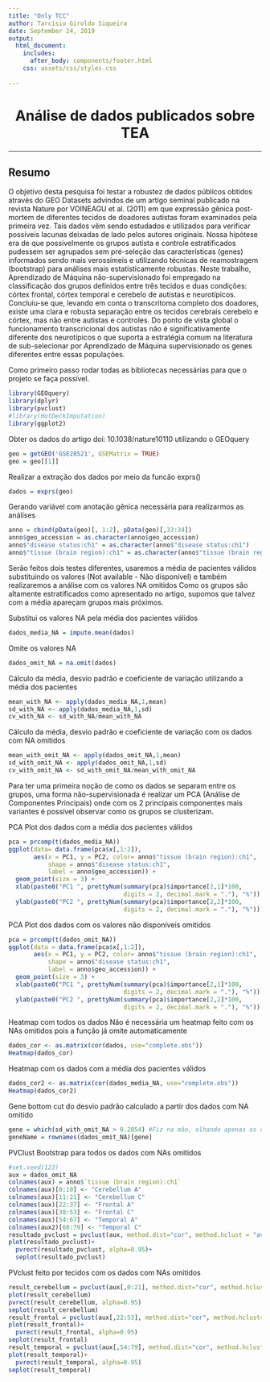```yaml
---
title: "Only TCC"
author: Tarcísio Giroldo Siqueira
date: September 24, 2019
output:
  html_document:
    includes:
      after_body: components/footer.html
    css: assets/css/styles.css
    
---
```

<center>
  <h1>Análise de dados publicados sobre TEA</h1>
</center>

<hr class="first-separator"/>

<h2>Resumo</h2>

<p>
O objetivo desta pesquisa foi testar a robustez de dados públicos obtidos através do GEO Datasets advindos de um artigo seminal publicado na revista Nature por VOINEAGU et al. (2011) em que expressão gênica post-mortem de diferentes tecidos de doadores autistas foram examinados pela primeira vez. Tais dados vêm sendo estudados e utilizados para verificar possíveis lacunas deixadas de lado pelos autores originais. Nossa hipótese era de que possivelmente os grupos autista e controle estratificados pudessem ser agrupados sem pré-seleção das características (genes) informados sendo mais verossímeis e utilizando técnicas de reamostragem (bootstrap) para análises mais estatisticamente robustas. Neste trabalho, Aprendizado de Máquina não-supervisionado foi empregado na classificação dos grupos definidos entre três tecidos e duas condições: córtex frontal, córtex temporal e cerebelo de autistas e neurotípicos. Concluiu-se que, levando em conta o transcritoma completo dos doadores, existe uma clara e robusta separação entre os tecidos cerebrais cerebelo e córtex, mas não entre autistas e controles. Do ponto de vista global o funcionamento transcricional dos autistas não é significativamente diferente dos neurotípicos o que suporta a estratégia comum na literatura de sub-selecionar por Aprendizado de Máquina supervisionado os genes diferentes entre essas populações.
</p>

Como primeiro passo rodar todas as bibliotecas necessárias para que o projeto se faça possível.

```r
library(GEOquery)
library(dplyr)
library(pvclust)
#library(HotDeckImputation)
library(ggplot2)
```

Obter os dados do artigo doi: 10.1038/nature10110 utilizando o GEOquery

```r
geo = getGEO('GSE28521', GSEMatrix = TRUE)
geo = geo[[1]]
```
Realizar a extração dos dados por meio da funcão exprs()

```r
dados = exprs(geo)
```

Gerando variável com anotação gênica necessária para realizarmos as análises

```r
anno = cbind(pData(geo)[, 1:2], pData(geo)[,33:34])
anno$geo_accession = as.character(anno$geo_accession)
anno$"disease status:ch1" = as.character(anno$"disease status:ch1")
anno$"tissue (brain region):ch1" = as.character(anno$"tissue (brain region):ch1")
```

Serão feitos dois testes diferentes, usaremos a média de pacientes válidos substituindo os valores  (Not available - Não disponível) e também realizaremos a análise com os valores NA omitidos
Como os grupos são altamente estratificados como apresentado no artigo, supomos que talvez com a média apareçam grupos mais próximos.

Substitui os valores NA pela média dos pacientes válidos

```r
dados_media_NA = impute.mean(dados)
```

Omite os valores NA

```r
dados_omit_NA = na.omit(dados)
```

Cálculo da média, desvio padrão e coeficiente de variação utilizando a média dos pacientes

```r
mean_with_NA <- apply(dados_media_NA,1,mean)
sd_with_NA <- apply(dados_media_NA,1,sd)
cv_with_NA <- sd_with_NA/mean_with_NA
```

Cálculo da média, desvio padrão e coeficiente de variação com os dados com NA omitidos

```r
mean_with_omit_NA <- apply(dados_omit_NA,1,mean)
sd_with_omit_NA <- apply(dados_omit_NA,1,sd)
cv_with_omit_NA <- sd_with_omit_NA/mean_with_omit_NA
```

Para ter uma primeira noção de como os dados se separam entre os grupos, uma forma não-supervisionada é realizar um PCA (Análise de Componentes Principais) onde com os 2 principais componentes mais variantes é possível observar como os grupos se clusterizam.

PCA Plot dos dados com a média dos pacientes válidos

```r
pca = prcomp(t(dados_media_NA))
ggplot(data= data.frame(pca$x[,1:2]),
       aes(x = PC1, y = PC2, color= anno$"tissue (brain region):ch1", 
           shape = anno$"disease status:ch1",
           label = anno$geo_accession)) +
  geom_point(size = 3) + 
  xlab(paste0("PC1 ", prettyNum(summary(pca)$importance[2,1]*100,
                                digits = 2, decimal.mark = "."), "%")) +
  ylab(paste0("PC2 ", prettyNum(summary(pca)$importance[2,2]*100,
                                digits = 2, decimal.mark = "."), "%")) 
```

PCA Plot dos dados com os valores não disponíveis omitidos

```r
pca = prcomp(t(dados_omit_NA))
ggplot(data = data.frame(pca$x[,1:2]),
       aes(x = PC1, y = PC2, color= anno$"tissue (brain region):ch1", 
           shape = anno$"disease status:ch1",
           label = anno$geo_accession)) +
  geom_point(size = 3) + 
  xlab(paste0("PC1 ", prettyNum(summary(pca)$importance[2,1]*100,
                                digits = 2, decimal.mark = "."), "%")) +
  ylab(paste0("PC2 ", prettyNum(summary(pca)$importance[2,2]*100,
                                digits = 2, decimal.mark = "."), "%")) 
```

Heatmap com todos os dados
Não é necessária um heatmap feito com os NAs omitidos pois a função já omite automaticamente

```r
dados_cor <- as.matrix(cor(dados, use="complete.obs"))
Heatmap(dados_cor)
```

Heatmap com os dados com a média dos pacientes válidos

```r
dados_cor2 <- as.matrix(cor(dados_media_NA, use="complete.obs"))
Heatmap(dados_cor2)
```

Gene bottom cut do desvio padrão calculado a partir dos dados com NA omitido

```r
gene = which(sd_with_omit_NA > 0.2054) #Fiz na mão, olhando apenas os dados
geneName = rownames(dados_omit_NA)[gene]
```

PVClust Bootstrap para todos os dados com NAs omitidos

```r
#set.seed(123)
aux = dados_omit_NA
colnames(aux) = anno$`tissue (brain region):ch1`
colnames(aux)[0:10] <- "Cerebellum A"
colnames(aux)[11:21] <- "Cerebellum C"
colnames(aux)[22:37] <- "Frontal A"
colnames(aux)[38:53] <- "Frontal C"
colnames(aux)[54:67] <- "Temporal A"
colnames(aux2)[68:79] <- "Temporal C"
resultado_pvclust = pvclust(aux, method.dist="cor", method.hclust = "average", nboot=1000, parallel=TRUE, r=seq(.5, 1.0, by=.1))
plot(resultado_pvclust)+
  pvrect(resultado_pvclust, alpha=0.95)+
  seplot(resultado_pvclust)
```

PVclust feito por tecidos com os dados com NAs omitidos

```r
result_cerebellum = pvclust(aux[,0:21], method.dist="cor", method.hclust="average", nboot=1000, parallel=TRUE, r=seq(.5, 1.0, by=.1))
plot(result_cerebellum)
pvrect(result_cerebellum, alpha=0.95)
seplot(result_cerebellum)
result_frontal = pvclust(aux[,22:53], method.dist="cor", method.hclust="average", nboot=1000, parallel=TRUE, r=seq(.5, 1.0, by=.1))
plot(result_frontal)+
  pvrect(result_frontal, alpha=0.95)
seplot(result_frontal)
result_temporal = pvclust(aux[,54:79], method.dist="cor", method.hclust="average", nboot=1000, parallel=TRUE, r=seq(.5, 1.0, by=.1))
plot(result_temporal)+
  pvrect(result_temporal, alpha=0.95)
seplot(result_temporal)
```
